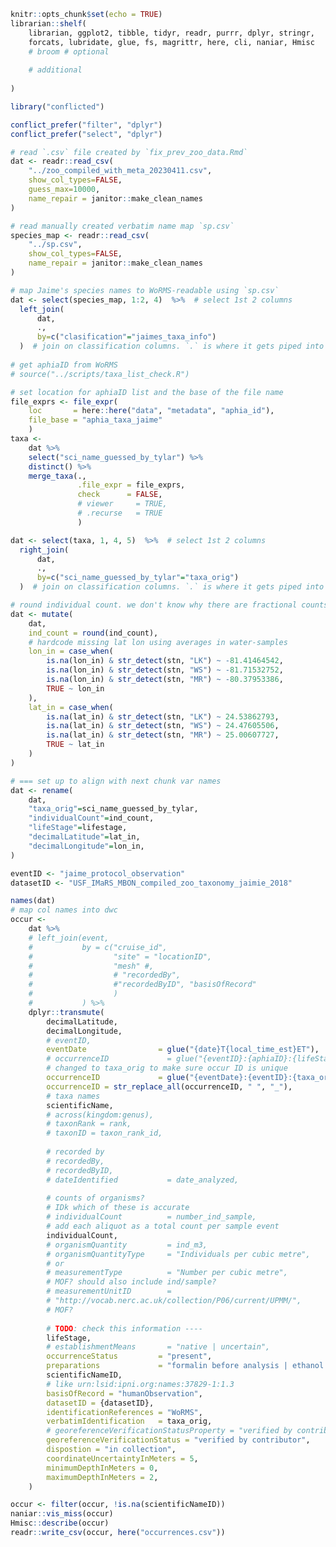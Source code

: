 ```r
knitr::opts_chunk$set(echo = TRUE)
librarian::shelf(
    librarian, ggplot2, tibble, tidyr, readr, purrr, dplyr, stringr,
    forcats, lubridate, glue, fs, magrittr, here, cli, naniar, Hmisc
    # broom # optional
    
    # additional
    
)

library("conflicted")

conflict_prefer("filter", "dplyr")
conflict_prefer("select", "dplyr")

```

```r
# read `.csv` file created by `fix_prev_zoo_data.Rmd`
dat <- readr::read_csv(
    "../zoo_compiled_with_meta_20230411.csv", 
    show_col_types=FALSE,
    guess_max=10000,
    name_repair = janitor::make_clean_names
)

# read manually created verbatim name map `sp.csv`
species_map <- readr::read_csv(
    "../sp.csv",
    show_col_types=FALSE,
    name_repair = janitor::make_clean_names
)

# map Jaime's species names to WoRMS-readable using `sp.csv`
dat <- select(species_map, 1:2, 4)  %>%  # select 1st 2 columns
  left_join(
      dat,
      .,
      by=c("clasification"="jaimes_taxa_info")
  )  # join on classification columns. `.` is where it gets piped into
    
# get aphiaID from WoRMS
# source("../scripts/taxa_list_check.R")

# set location for aphiaID list and the base of the file name
file_exprs <- file_expr(
    loc       = here::here("data", "metadata", "aphia_id"), 
    file_base = "aphia_taxa_jaime"
    )
taxa <-
    dat %>%
    select("sci_name_guessed_by_tylar") %>%
    distinct() %>%
    merge_taxa(., 
               .file_expr = file_exprs, 
               check      = FALSE, 
               # viewer     = TRUE, 
               # .recurse   = TRUE
               )

dat <- select(taxa, 1, 4, 5)  %>%  # select 1st 2 columns
  right_join(
      dat,
      .,
      by=c("sci_name_guessed_by_tylar"="taxa_orig")
  )  # join on classification columns. `.` is where it gets piped into

# round individual count. we don't know why there are fractional counts. 
dat <- mutate(
    dat,
    ind_count = round(ind_count),
    # hardcode missing lat lon using averages in water-samples
    lon_in = case_when(
        is.na(lon_in) & str_detect(stn, "LK") ~ -81.41464542,
        is.na(lon_in) & str_detect(stn, "WS") ~ -81.71532752,
        is.na(lon_in) & str_detect(stn, "MR") ~ -80.37953386,
        TRUE ~ lon_in
    ),
    lat_in = case_when(
        is.na(lat_in) & str_detect(stn, "LK") ~ 24.53862793,
        is.na(lat_in) & str_detect(stn, "WS") ~ 24.47605506,
        is.na(lat_in) & str_detect(stn, "MR") ~ 25.00607727,
        TRUE ~ lat_in
    )
)

# === set up to align with next chunk var names
dat <- rename( 
    dat,
    "taxa_orig"=sci_name_guessed_by_tylar,
    "individualCount"=ind_count,
    "lifeStage"=lifestage,
    "decimalLatitude"=lat_in,
    "decimalLongitude"=lon_in,
)

eventID <- "jaime_protocol_observation"
datasetID <- "USF_IMaRS_MBON_compiled_zoo_taxonomy_jaimie_2018"

```

```r
names(dat)
# map col names into dwc
occur <-
    dat %>%
    # left_join(event, 
    #           by = c("cruise_id", 
    #                  "site" = "locationID", 
    #                  "mesh" #, 
    #                  # "recordedBy", 
    #                  #"recordedByID", "basisOfRecord"
    #                  )
    #           ) %>%
    dplyr::transmute(
        decimalLatitude,
        decimalLongitude,
        # eventID, 
        eventDate                = glue("{date}T{local_time_est}ET"),
        # occurrenceID             = glue("{eventID}:{aphiaID}:{lifeStage}"),
        # changed to taxa_orig to make sure occur ID is unique
        occurrenceID             = glue("{eventDate}:{eventID}:{taxa_orig}:{lifeStage}"),
        occurrenceID = str_replace_all(occurrenceID, " ", "_"),
        # taxa names
        scientificName,
        # across(kingdom:genus),
        # taxonRank = rank,
        # taxonID = taxon_rank_id,
         
        # recorded by
        # recordedBy,
        # recordedByID,
        # dateIdentified           = date_analyzed,
        
        # counts of organisms?
        # IDk which of these is accurate
        # individualCount          = number_ind_sample,
        # add each aliquot as a total count per sample event
        individualCount,
        # organismQuantity         = ind_m3,
        # organismQuantityType     = "Individuals per cubic metre",
        # or
        # measurementType          = "Number per cubic metre",
        # MOF? should also include ind/sample?
        # measurementUnitID        = 
        # "http://vocab.nerc.ac.uk/collection/P06/current/UPMM/",
        # MOF?
        
        # TODO: check this information ----
        lifeStage,
        # establishmentMeans       = "native | uncertain",
        occurrenceStatus         = "present",
        preparations             = "formalin before analysis | ethanol after analysis",
        scientificNameID,
        # like urn:lsid:ipni.org:names:37829-1:1.3
        basisOfRecord = "humanObservation",
        datasetID = {datasetID},
        identificationReferences = "WoRMS",
        verbatimIdentification   = taxa_orig,
        # georeferenceVerificationStatusProperty = "verified by contributor",
        georeferenceVerificationStatus = "verified by contributor",
        dispostion = "in collection",
        coordinateUncertaintyInMeters = 5,
        minimumDepthInMeters = 0,
        maximumDepthInMeters = 2,
    )

occur <- filter(occur, !is.na(scientificNameID))
naniar::vis_miss(occur)
Hmisc::describe(occur)
readr::write_csv(occur, here("occurrences.csv"))
```